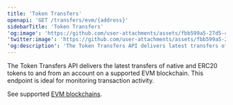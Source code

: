```yaml
---
title: 'Token Transfers'
openapi: 'GET /transfers/evm/{address}'
sidebarTitle: 'Token Transfers'
'og:image': 'https://github.com/user-attachments/assets/fbb599a5-27d5-4c77-8c04-698d836c8f64'
'twitter:image': 'https://github.com/user-attachments/assets/fbb599a5-27d5-4c77-8c04-698d836c8f64'
'og:description': 'The Token Transfers API delivers latest transfers of native and ERC20 tokens to & from an account from a supported EVM blockchain.'
---
```


The Token Transfers API delivers the latest transfers of native and ERC20 tokens to and from an account on a supported EVM blockchain. This endpoint is ideal for monitoring transaction activity.

See supported [EVM blockchains](https://pinax.network/en/chain).
